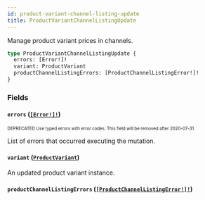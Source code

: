 ```yaml
---
id: product-variant-channel-listing-update
title: ProductVariantChannelListingUpdate
---
```


Manage product variant prices in channels.

```graphql
type ProductVariantChannelListingUpdate {
  errors: [Error!]!
  variant: ProductVariant
  productChannelListingErrors: [ProductChannelListingError!]!
}
```

### Fields

#### `errors` ([`[Error!]!`](/developer/api-reference/objects/error.mdx))

<sub><sup><span className="deprecatedTag">DEPRECATED</span> Use typed errors with error codes. This field will be removed after 2020-07-31.</sup></sub>

List of errors that occurred executing the mutation.

#### `variant` ([`ProductVariant`](/developer/api-reference/objects/product-variant.mdx))

An updated product variant instance.

#### `productChannelListingErrors` ([`[ProductChannelListingError!]!`](/developer/api-reference/objects/product-channel-listing-error.mdx))
